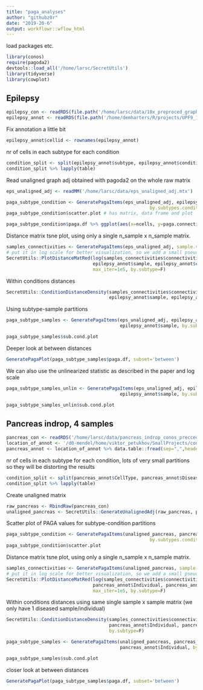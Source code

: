 ```yaml
---
title: "paga_analyses"
author: "githubz0r"
date: "2019-20-6"
output: workflowr::wflow_html
---
```


load packages etc.

```r
library(conos)
require(pagoda2)
devtools::load_all('/home/larsc/SecretUtils')
library(tidyverse)
library(cowplot)
```
## Epilepsy

```r
epilepsy_con <- readRDS(file.path('/home/larsc/data/10x_preproced_graphed.rds'))
epilepsy_annot <- readRDS(file.path('/home/demharters/R/projects/UPF9_14_17_19_22_23_24_32_33/metadata_10x_final.rds'))
```

Fix annotation a little bit
```r
epilepsy_annot$cellid <- rownames(epilepsy_annot)
```

nr of cells in each subtype for each condition
```r
condition_split <- split(epilepsy_annot$subtype, epilepsy_annot$condition, drop=TRUE)
condition_split %>% lapply(table)
```


Read unaligned graph adj obtained with pagoda2 on the whole raw matrix
```r
eps_unaligned_adj <- readMM('/home/larsc/data/eps_unaligned_adj.mtx')
```


```r
paga_subtype_condition <- GeneratePagaItems(eps_unaligned_adj, epilepsy_annot$subtype, epilepsy_annot$condition,
                                                     by.subtypes.condition = T)
paga_subtype_condition$scatter.plot # has matrix, data frame and plot
```


```r
paga_subtype_condition$paga.df %>% ggplot(aes(x=ncells, y=paga.connectivity.value, col=subtype))+geom_point()
```


Distance matrix tsne plot, using only a single n_sample x n_sample matrix.
```r
 
samples_connectivities <- GeneratePagaItems(eps_unaligned_adj, sample.vector=epilepsy_annot$sample, by.sample=T)
# put it in log scale for better visualization, so we add a small pseudo connectivity
SecretUtils::PlotDistanceMatRed(log(samples_connectivities$connectivities+1e-6), epilepsy_annot$sample, epilepsy_annot$subtype,
                                epilepsy_annot$sample, epilepsy_annot$cellid, epilepsy_annot$condition, perplexity=2, 
                                max_iter=1e5, by.subtype=F)
```


Within conditions distances
```r
SecretUtils::ConditionDistanceDensity(samples_connectivities$connectivities, epilepsy_annot$sample, epilepsy_annot$subtype, 
                                      epilepsy_annot$sample, epilepsy_annot$cellid, epilepsy_annot$condition, notch=F, by.subtype=F)
```


Using subtype-sample partitions
```r
paga_subtype_samples <- GeneratePagaItems(eps_unaligned_adj, epilepsy_annot$subtype, epilepsy_annot$condition, 
                                          epilepsy_annot$sample, by.subtypes.samples = T)

paga_subtype_samples$sub.cond.plot
```

Deeper look at between distances
```r
GeneratePagaPlot(paga_subtype_samples$paga.df, subset='between')
```

We can also use the unlinearized statistic as described in the paper and log scale
```r
paga_subtype_samples_unlin <- GeneratePagaItems(eps_unaligned_adj, epilepsy_annot$subtype, epilepsy_annot$condition, 
                                          epilepsy_annot$sample, by.subtypes.samples = T, log.scale=T, linearize=T)

paga_subtype_samples_unlin$sub.cond.plot
```



## Pancreas indrop, 4 samples
```r
pancreas_con <- readRDS('/home/larsc/data/pancreas_indrop_conos_precced_graphed.rds')
location_of_annot <- '/d0-mendel/home/viktor_petukhov/SmallProjects/conos_back/data/conditions/seurat_islets/indrop/design_info.csv'
pancreas_annot <- location_of_annot %>% data.table::fread(sep=",",header=T) %>% as.data.frame()
```

nr of cells in each subtype for each condition, lots of very small partitions so they will be distorting the results
```r
condition_split <- split(pancreas_annot$CellType, pancreas_annot$Disease, drop=TRUE)
condition_split %>% lapply(table)
```

Create unaligned matrix
```r
raw_pancreas <- RbindRaw(pancreas_con)
unaligned_pancreas <- SecretUtils::GenerateUnalignedAdj(raw_pancreas, pancreas_annot$CellId)
```

Scatter plot of PAGA values for subtype-condition partitions
```r
paga_subtype_condition <- GeneratePagaItems(unaligned_pancreas, pancreas_annot$CellType, pancreas_annot$Disease,
                                                     by.subtypes.condition = T)
paga_subtype_condition$scatter.plot
```

Distance matrix tsne plot, using only a single n_sample x n_sample matrix.
```r
 
samples_connectivities <- GeneratePagaItems(unaligned_pancreas, sample.vector=pancreas_annot$Individual, by.sample=T)
# put it in log scale for better visualization, so we add a small pseudo connectivity
SecretUtils::PlotDistanceMatRed(log(samples_connectivities$connectivities+1e-6), pancreas_annot$Individual, pancreas_annot$CellType,
                                pancreas_annot$Individual, pancreas_annot$CellId, pancreas_annot$Disease, perplexity=1, 
                                max_iter=1e5, by.subtype=F)
```

Within conditions distances using same single sample x sample matrix (we only have 1 diseased sample/individual)
```r
SecretUtils::ConditionDistanceDensity(samples_connectivities$connectivities, pancreas_annot$Individual, pancreas_annot$CellType, 
                                      pancreas_annot$Individual, pancreas_annot$CellId, pancreas_annot$Disease, notch=F,
                                      by.subtype=F)
```


```r
paga_subtype_samples <- GeneratePagaItems(unaligned_pancreas, pancreas_annot$CellType, pancreas_annot$Disease, 
                                          pancreas_annot$Individual, by.subtypes.samples = T)

paga_subtype_samples$sub.cond.plot
```

closer look at between distances
```r
GeneratePagaPlot(paga_subtype_samples$paga.df, subset='between')
```


